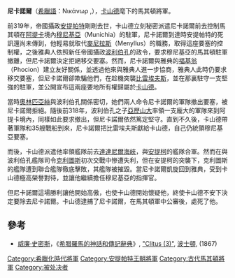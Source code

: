 '''尼卡諾爾'''（[[希臘語|希臘語]]：Νικάνωρ ,{{bd|?||前318年||}}），[[卡山德|卡山德]]麾下的馬其頓將軍。

前319年，帝國攝政[[安提帕特|安提帕特]]剛剛去世，卡山德立刻秘密派遣尼卡諾爾前去控制馬其頓在[[阿提卡|阿提卡]]境內[[穆尼基亞|穆尼基亞]]（Munichia）的駐軍，尼卡諾爾到達時安提帕特的死訊還尚未傳到，他輕易就取代[[麥尼拉斯|麥尼拉斯]]（Menyllus）的職務，取得這座要塞的控制權，之後雅典人依照新任帝國攝政[[波利伯孔|波利伯孔]]的政令，要求穆尼基亞的馬其頓駐軍撤離，但尼卡諾爾決定拒絕移交要塞。然而，尼卡諾爾與雅典的[[福基翁|福基翁]]（Phocion）建立友好關係，並透過他來與雅典人進一步協商，雅典人此時仍要求移交要塞，但尼卡諾爾卻欺騙他們，在趁機突襲[[比雷埃夫斯|比雷埃夫斯]]，並在那裏駐守一支堅強的駐軍，並公開宣布這兩座要地所有權歸屬於[[卡山德|卡山德]]{{r|diod_18.64_plut_31_32_nepos_2}}。

當時[[奧林匹亞絲|奧林匹亞絲]]與波利伯孔關係密切，她們兩人命令尼卡諾爾的軍隊撤出要塞，被尼卡諾爾拒絕。隨後前318年，波利伯孔之子[[亞歷山大_(波利伯孔之子)|亞歷山大]]率領一支龐大的軍隊來到阿提卡境內，同樣如此要求撤出，但尼卡諾爾依然篤定堅守。直到不久後，卡山德帶著軍隊和35艘戰船到來，尼卡諾爾把比雷埃夫斯獻給卡山德，自己仍統領穆尼基亞要塞。

而後，卡山德派遣他率領艦隊前去[[達達尼爾海峽|達達尼爾海峽]]，與[[安提柯一世|安提柯]]的艦隊合軍。然而在與波利伯孔艦隊司令[[克利圖斯_(白髮)|克利圖斯]]初次交戰中慘遭失利，但在安提柯的突襲下，克利圖斯的艦隊遭到聯合艦隊徹底擊敗，其艦隊被摧毀。當尼卡諾爾凱旋回到雅典，受到卡山德極高榮譽對待，並讓他繼續擔任穆尼基亞的指揮官。

但尼卡諾爾這場勝利讓他開始高傲，也使卡山德開始懷疑他，終使卡山德不安下決定要除去尼卡諾爾。卡山德逮捕了尼卡諾爾，在馬其頓軍中公審後，處死了他{{r|plut_33_diod_18.65_68_72_75_pol_4.6_11_trog_14}}。

==參考==
{{reflist|refs=
<ref name=diod_18.64_plut_31_32_nepos_2> [[西西里的狄奧多羅斯|西西里的狄奧多羅斯]], ''Bibliotheca'', xviii. 64; [[普鲁塔克|普鲁塔克]], ''[[希臘羅馬名人傳|希臘羅馬名人傳]]'', "Phocion", [http://www.attalus.org/old/phocion2.html#31 31], [http://www.attalus.org/old/phocion2.html#32 32]; [[科爾奈利烏斯·奈波斯|科爾奈利烏斯·奈波斯]], ''Lives of Eminent Commanders'', "Phocion", [http://www.tertullian.org/fathers/nepos.htm#Phocion 2]</ref>
<ref name=plut_33_diod_18.65_68_72_75_pol_4.6_11_trog_14> 普鲁塔克, [http://www.attalus.org/old/phocion2.html#33 33]; Diodorus, xviii. 65, 68, 72, 75; [[波利艾努斯|波利艾努斯]], ''Stratagemata'', [http://websfor.org/alexander/polyaenus/polyaenus3.asp iv. 6], [http://websfor.org/alexander/polyaenus/polyaenus4.asp 11]; [[格奈烏斯·龐培·特羅古斯|格奈烏斯·龐培·特羅古斯]]（Gnaeus Pompeius Trogus）, ''Prologi'', [http://www.tertullian.org/fathers/justinus_08_prologi.htm 14]</ref>
}}
*[[威廉·史密斯_(辭典編纂者)|威廉·史密斯]]，《[[希腊羅馬的神話和傳記辭典|希腊羅馬的神話和傳記辭典]]》, [https://web.archive.org/web/20060101003346/http://www.ancientlibrary.com/smith-bio/0794.html "Clitus (3)"], [[波士頓|波士頓]], (1867)

[[Category:希臘化時代將軍|Category:希臘化時代將軍]]
[[Category:安提帕特王朝將軍|Category:安提帕特王朝將軍]]
[[Category:古代馬其頓將軍|Category:古代馬其頓將軍]]
[[Category:被处决者|Category:被处决者]]